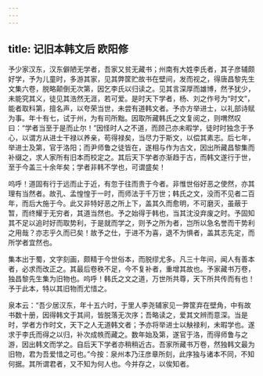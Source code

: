 ```yaml
---
---
---
```

title: 记旧本韩文后 欧阳修
---




予少家汉东，汉东僻陋无学者，吾家又贫无藏书；州南有大姓李氏者，其子彦辅颇好学，予为儿童时，多游其家，见其弊筐贮故书在壁间，发而视之，得唐昌黎先生文集六卷，脱略颠倒无次第，因乞李氏以归读之。见其言深厚而雄博，然予犹少，未能究其义，徒见其浩然无涯，若可爱。是时天下学者，杨、刘之作号为“时文”，能者取科第，擅名声，以夸荣当世，未尝有道韩文者。予亦方举进士，以礼部诗赋为事。年十有七，试于州，为有司所黜。因取所藏韩氏之文复阅之，则喟然叹曰：“学者当至于是而止尔！”因怪时人之不道，而顾己亦未暇学，徒时时独念于予心，以谓方从进士干禄以养亲，苟得禄矣，当尽力于斯文，以偿其素志。后七年，举进士及第，官于洛阳；而尹师鲁之徒皆在，遂相与作为古文，因出所藏昌黎集而补缀之，求人家所有旧本而校定之。其后天下学者亦渐趋于古，而韩文遂行于世，至于今盖三十余年矣；学者非韩不学也，可谓盛矣！

呜呼！道固有行于远而止于近，有忽于往而贵于今者。非惟世俗好恶之使然，亦其理有当然者。故孔、孟惶惶于一时，而师法于千万世；韩氏之文，没而不见者二百年，而后大施于今。此又非特好恶之所上下，盖其久而愈明，不可磨灭，虽蔽于暂，而终耀于无穷者，其道当然也。予之始得于韩也，当其沈没弃废之时。予固知其不足以追时好而取势利，于是就而学之，则予之所为者，岂所以急名誉而干势利之用哉？亦志乎久而已矣！故予之仕，于进不为喜，退不为惧者，盖其志先定，而所学者宜然也。

集本出于蜀，文字刻画，颇精于今世俗本，而脱缪尤多。凡三十年间，闻人有善本者，必求而改正之。其最后卷秩不足，今不复补者，重增其故也。予家藏书万卷，独昌黎先生集为旧物也。呜呼！韩氏之文之道，万世所共尊，天下所共传而有也！予于此本，特以其旧物而尤惜之。

泉本云：“吾少居汉东，年十五六时，于里人李尧辅家见一弊筐弃在壁角，中有故书数十册，因得韩文于其间，皆脱落无次序；吾略读之，爱其文辨而意深。当是时，学者方作时文，天下之人无道韩文者；予亦将举进士以觖禄利，未暇学也。遂求于李氏而得之以归，补次成帙而藏之。数年始及第，遂官于洛，而得师鲁与之游，因出韩文而学之。自后天下学者亦稍稍近古。吾家所藏书万卷，然独韩文最为旧物，君为吾爱惜之可也。”今按：泉州本乃汪彦章所刻，此序独与诸本不同，不知何据。其所谓君者，又不知为何人也。今并存之，以俟知者。